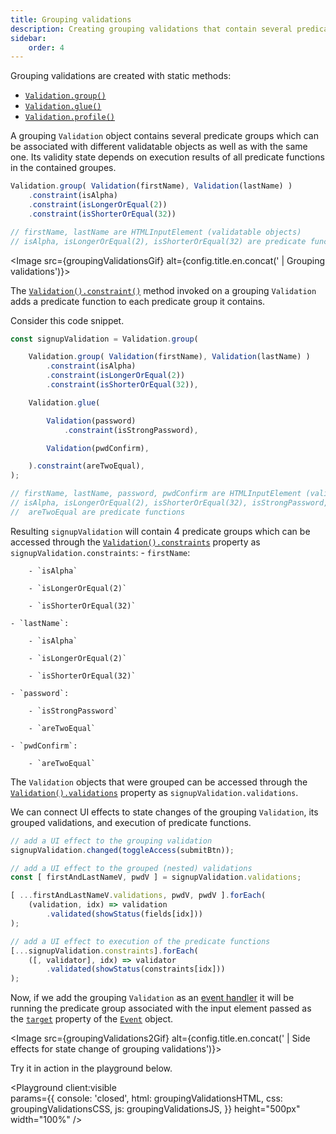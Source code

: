 ```yaml
---
title: Grouping validations
description: Creating grouping validations that contain several predicate groups
sidebar:
    order: 4
---
```




Grouping validations are created with static methods: 
- [`Validation.group()`](/api/validation/static-methods/group) 
- [`Validation.glue()`](/api/validation/static-methods/glue) 
- [`Validation.profile()`](/api/validation/static-methods/profile)

A grouping `Validation` object contains several predicate groups which can be associated with different validatable objects as well as with the same one. Its validity state depends on execution results of all predicate functions in the contained groupes.

```js 
Validation.group( Validation(firstName), Validation(lastName) )
    .constraint(isAlpha)
    .constraint(isLongerOrEqual(2)) 
    .constraint(isShorterOrEqual(32))

// firstName, lastName are HTMLInputElement (validatable objects)
// isAlpha, isLongerOrEqual(2), isShorterOrEqual(32) are predicate functions
```

<Image src={groupingValidationsGif} alt={config.title.en.concat(' | Grouping validations')}></Image>

The [`Validation().constraint()`](/api/validation/instance-methods/constraint) method invoked on a grouping `Validation` adds a predicate function to each predicate group it contains.

Consider this code snippet. 

```js 
const signupValidation = Validation.group(

    Validation.group( Validation(firstName), Validation(lastName) )
        .constraint(isAlpha)
        .constraint(isLongerOrEqual(2))
        .constraint(isShorterOrEqual(32)),

    Validation.glue(

        Validation(password)
            .constraint(isStrongPassword),

        Validation(pwdConfirm),

    ).constraint(areTwoEqual),
);

// firstName, lastName, password, pwdConfirm are HTMLInputElement (validatable objects)
// isAlpha, isLongerOrEqual(2), isShorterOrEqual(32), isStrongPassword, 
//  areTwoEqual are predicate functions
```

Resulting `signupValidation` will contain 4 predicate groups which can be accessed through the [`Validation().constraints`](/api/validation/instance-properties/constraints) property as `signupValidation.constraints`:
    - `firstName`:

        - `isAlpha`

        - `isLongerOrEqual(2)`

        - `isShorterOrEqual(32)`

    - `lastName`:

        - `isAlpha`

        - `isLongerOrEqual(2)`

        - `isShorterOrEqual(32)`

    - `password`:

        - `isStrongPassword`

        - `areTwoEqual`

    - `pwdConfirm`:

        - `areTwoEqual`


The `Validation` objects that were grouped can be accessed through the [`Validation().validations`](/api/validation/instance-properties/validations) property as `signupValidation.validations`.

We can connect UI effects to state changes of the grouping `Validation`, its grouped validations, and execution of predicate functions.

```js "validated" "changed" /(?<=[.])constraints/ /(?<=[.])validations/
// add a UI effect to the grouping validation
signupValidation.changed(toggleAccess(submitBtn));

// add a UI effect to the grouped (nested) validations
const [ firstAndLastNameV, pwdV ] = signupValidation.validations;

[ ...firstAndLastNameV.validations, pwdV, pwdV ].forEach(
    (validation, idx) => validation
        .validated(showStatus(fields[idx]))
);

// add a UI effect to execution of the predicate functions
[...signupValidation.constraints].forEach(
    ([, validator], idx) => validator
        .validated(showStatus(constraints[idx]))
);
```

Now, if we add the grouping `Validation` as an [event handler](/api/validation/callable-object/event-handler) it will be running the predicate group associated with the input element passed as the [`target`](https://developer.mozilla.org/en-US/docs/Web/API/Event/target) property of the [`Event`](https://developer.mozilla.org/en-US/docs/Web/API/Event) object.

<Image src={groupingValidations2Gif} alt={config.title.en.concat(' | Side effects for state change of grouping validations')}></Image>

Try it in action in the playground below.

<Playground client:visible  
    params={{
        console: 'closed',
        html: groupingValidationsHTML,
        css: groupingValidationsCSS,
        js: groupingValidationsJS,
    }}
    height="500px"
    width="100%"
/>